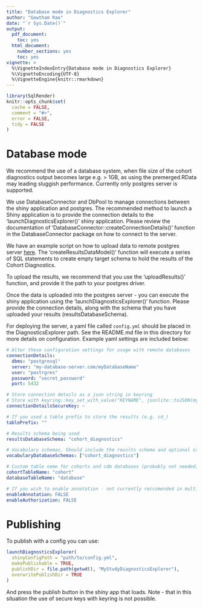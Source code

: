 ```yaml
---
title: "Database mode in Diagnostics Explorer"
author: "Gowtham Rao"
date: "`r Sys.Date()`"
output:
  pdf_document: 
    toc: yes     
  html_document:
    number_sections: yes
    toc: yes
vignette: >
  %\VignetteIndexEntry{Database mode in Diagnostics Explorer}
  %\VignetteEncoding{UTF-8}    
  %\VignetteEngine{knitr::rmarkdown}
---
```


```r
library(SqlRender)
knitr::opts_chunk$set(
  cache = FALSE,
  comment = "#>",
  error = FALSE,
  tidy = FALSE
)
```

# Database mode

We recommend the use of a database system, when file size of the cohort diagnostics output becomes large e.g. > 1GB, as using the premerged.RData may leading sluggish performance. Currently only postgres server is supported.


We use DatabaseConnector and DbPool to manage connections between the shiny application and postgres. The recommended method to launch a Shiny application is to provide the connection details to the 'launchDiagnosticsExplorer()' shiny application. Please review the documentation of 'DatabaseConnector::createConnectionDetails()' function in the DatabaseConnector package on how to connect to the server.


We have an example script on how to upload data to remote postgres server [here](https://github.com/OHDSI/CohortDiagnostics/blob/master/extras/UploadToDatabase.R). The 'createResultsDataModel()' function will execute a series of SQL statements to create empty target schema to hold the results of the Cohort Diagnostics. 

To upload the results, we recommend that you use the 'uploadResults()' function, and provide it the path to your postgres driver.

Once the data is uploaded into the postgres server - you can execute the shiny application using the 'launchDiagnosticsExplorer()' function. Please provide the connection details, along with the schema that you have uploaded your results (resultsDatabaseSchema). 

For deploying the server, a yaml file called `config.yml` should be placed in the DiagnosticsExplorer path.
See the README.md file in this directory for more details on configuration.
Example yaml settings are included below:

```yaml
# Alter these configuration settings for usage with remote databases
connectionDetails:
  dbms: "postgresql"
  server: "my-database-server.com/myDatabaseName"
  user: "postrgres"
  password: "secret_password"
  port: 5432

# Store connection details as a json string in keyring
# Store with keyring::key_set_with_value("KEYNAME", jsonlite::toJSON(myConnectionDetails))
connectionDetailsSecureKey: ~

# If you used a table prefix to store the results (e.g. cd_)
tablePrefix: ""

# Results schema being used
resultsDatabaseSchema: "cohort_diagnostics"

# Vocabulary schemas. Should include the reuslts schema and optional custom vocabularies
vocabularyDatabaseSchemas: ["cohort_diagnostics"]

# Custom table name for cohorts and cdm databases (probably not needed, ignores table prefix)
cohortTableName: "cohort"
databaseTableName: "database"

# If you wish to enable annotation - not currently reccomended in multi-user environments
enableAnnotation: FALSE
enableAuthorization: FALSE
```
# Publishing

To publish with a config you can use:

```r
launchDiagnosticsExplorer(
  shinyConfigPath = "path/to/config.yml",
  makePublishable = TRUE,
  publishDir = file.path(getwd(), "MyStudyDiagnosticsExplorer"),
  overwritePublishDir = TRUE
)
```

And press the publish button in the shiny app that loads.
Note - that in this situation the use of secure keys with keyring is not possible.

